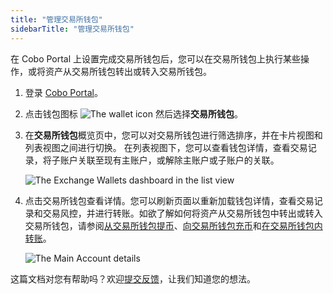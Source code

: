 ```yaml
---
title: "管理交易所钱包"
sidebarTitle: "管理交易所钱包"
---
```


在 Cobo Portal 上设置完成交易所钱包后，您可以在交易所钱包上执行某些操作，或将资产从交易所钱包转出或转入交易所钱包。 

1. 登录 [Cobo Portal](https://portal.cobo.com/login)。
2. 点击钱包图标 <img src="/en/images/exchange-wallet/1.png" className="icon" alt="The wallet icon" /> 然后选择**交易所钱包**。
3. 在**交易所钱包**概览页中，您可以对交易所钱包进行筛选排序，并在卡片视图和列表视图之间进行切换。
在列表视图下，您可以查看钱包详情，查看交易记录，将子账户关联至现有主账户，或解除主账户或子账户的关联。

    <img src="/cn/images/exchange-wallet/wallet_overview_cn.png" className="screenshot_full_screen" alt="The Exchange Wallets dashboard in the list view" />

4. 点击交易所钱包查看详情。您可以刷新页面以重新加载钱包详情，查看交易记录和交易风控，并进行转账。如欲了解如何将资产从交易所钱包中转出或转入交易所钱包，请参阅[从交易所钱包提币](/en/portal/transfers/from-exchange-wallets)、[向交易所钱包充币](/cn/portal/exchange-wallets/transfers)和[在交易所钱包内转账](/cn/portal/exchange-wallets/within-wallet)。

    <img src="/cn/images/exchange-wallet/main_account_cn.png" className="screenshot_full_screen" alt="The Main Account details" />
<Tip>这篇文档对您有帮助吗？欢迎[提交反馈](https://forms.zohopublic.com/cobo/form/DocumentFeedbackForm/formperma/QvLOhxJv1_JMsJ-1dleZ8Itb_7rzN-LtgvsDdxosoVI)，让我们知道您的想法。</Tip>